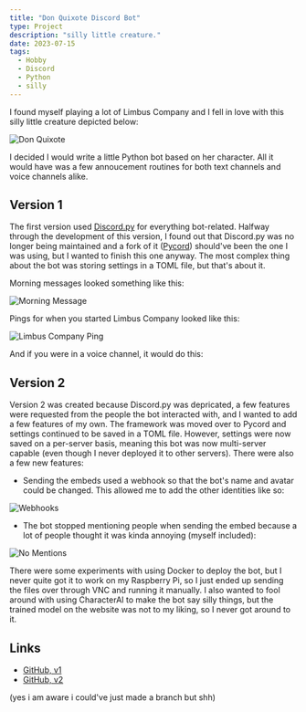 ```yaml
---
title: "Don Quixote Discord Bot"
type: Project
description: "silly little creature."
date: 2023-07-15
tags:
  - Hobby
  - Discord
  - Python
  - silly
---
```


I found myself playing a lot of Limbus Company and I fell in love with this silly little creature depicted below:

![Don Quixote](/projects/don-quixote/silly.gif)

I decided I would write a little Python bot based on her character. All it would have was a few annoucement routines for both text channels and voice channels alike.

## Version 1

The first version used [Discord.py](https://discordpy.readthedocs.io/en/stable/) for everything bot-related. Halfway through the development of this version, I found out that Discord.py was no longer being maintained and a fork of it ([Pycord](https://docs.pycord.dev/en/stable/)) should've been the one I was using, but I wanted to finish this one anyway. The most complex thing about the bot was storing settings in a TOML file, but that's about it.

Morning messages looked something like this:

![Morning Message](/projects/don-quixote/v1-morning.png)

Pings for when you started Limbus Company looked like this:

![Limbus Company Ping](/projects/don-quixote/v1-ping.png)

And if you were in a voice channel, it would do this:

<Youtube videoID="c4hSv9e_fr4" />

## Version 2

Version 2 was created because Discord.py was depricated, a few features were requested from the people the bot interacted with, and I wanted to add a few features of my own. The framework was moved over to Pycord and settings continued to be saved in a TOML file. However, settings were now saved on a per-server basis, meaning this bot was now multi-server capable (even though I never deployed it to other servers). There were also a few new features:

- Sending the embeds used a webhook so that the bot's name and avatar could be changed. This allowed me to add the other identities like so:

![Webhooks](/projects/don-quixote/v2-webhooks.png)

- The bot stopped mentioning people when sending the embed because a lot of people thought it was kinda annoying (myself included):

![No Mentions](/projects/don-quixote/v2-ping.png)

There were some experiments with using Docker to deploy the bot, but I never quite got it to work on my Raspberry Pi, so I just ended up sending the files over through VNC and running it manually. I also wanted to fool around with using CharacterAI to make the bot say silly things, but the trained model on the website was not to my liking, so I never got around to it.

## Links

- [GitHub, v1](https://github.com/IonicArgon/don-quixote/tree/main)
- [GitHub, v2](https://github.com/IonicArgon/don-quixote-v2)

(yes i am aware i could've just made a branch but shh)
